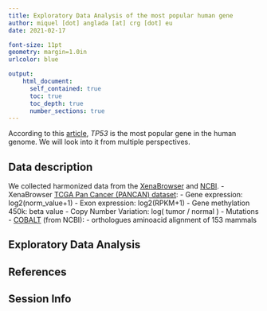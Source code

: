 ```yaml
---
title: Exploratory Data Analysis of the most popular human gene
author: miquel [dot] anglada [at] crg [dot] eu
date: 2021-02-17

font-size: 11pt
geometry: margin=1.0in
urlcolor: blue

output:
    html_document:
      self_contained: true
      toc: true
      toc_depth: true
      number_sections: true
---
```


According to this [article](https://www.nature.com/articles/d41586-017-07291-9), *TP53* is the most popular gene in the human genome.
We will look into it from multiple perspectives.

## Data description
We collected harmonized data from the [XenaBrowser]() and [NCBI]().
- XenaBrowser [TCGA Pan Cancer (PANCAN) dataset](https://xenabrowser.net/datapages/?cohort=TCGA%20Pan-Cancer%20(PANCAN)&removeHub=https%3A%2F%2Fxena.treehouse.gi.ucsc.edu%3A443):
  - Gene expression: log2(norm_value+1)
  - Exon expression: log2(RPKM+1)
  - Gene methylation 450k: beta value
  - Copy Number Variation: log( tumor / normal )
  - Mutations
- [COBALT](https://www.ncbi.nlm.nih.gov/gene/7157/ortholog/?scope=40674) (from NCBI):
  - orthologues aminoacid alignment of 153 mammals
  
## Exploratory Data Analysis
### 

## References

## Session Info